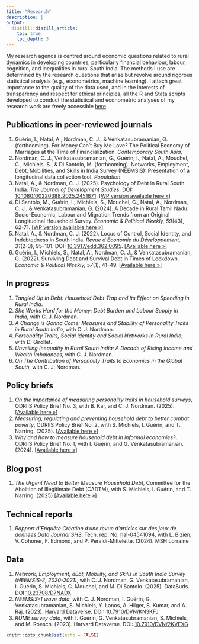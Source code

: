 ```yaml
---
title: "Research"
description: |
output:
  distill::distill_article:
    toc: true
    toc_depth: 3
---
```


My research agenda is centred around economic questions related to rural dynamics in developing countries, particularly financial behaviour, labour, cognition, and inequalities in rural South India.
The methods I use are determined by the research questions that arise but revolve around rigorous statistical analysis (e.g., econometrics, machine learning).
I attach great importance to the quality of the data used, and in the interests of transparency and respect for ethical principles, all the R and Stata scripts developed to conduct the statistical and econometric analyses of my research work are freely accessible [here](https://github.com/arnaudnatal).

## Publications in peer-reviewed journals

1. Guérin, I., Natal, A., Nordman, C. J., & Venkatasubramanian, G. (forthcoming). For Money Can’t Buy Me Love? The Political Economy of Marriages at the Time of Financialization. *Contemporary South Asia*.
1. Nordman, C. J., Venkatasubramanian, G., Guérin, I., Natal, A., Mouchel, C., Michiels, S., & Di Santolo, M. (forthcoming). Networks, Employment, Debt, Mobilities, and Skills in India Survey (NEEMSIS): Presentation of a longitudinal data collection tool. *Population*.
1. Natal, A., & Nordman, C. J. (2025). Psychology of Debt in Rural South India. *The Journal of Development Studies*. DOI: [10.1080/00220388.2025.2451871](https://www.doi.org/10.1080/00220388.2025.2451871). [[WP version available here »](https://www.iza.org/en/publications/dp/17482/psychology-of-debt-in-rural-south-india)]
1. Di Santolo, M., Guérin, I., Michiels, S., Mouchel, C., Natal, A., Nordman, C. J., & Venkatasubramanian, G. (2024). A Decade in Rural Tamil Nadu: Socio-Economic, Labour and Migration Trends from an Original Longitudinal Household Survey. *Economic & Political Weekly, 59*(43), 62-71. [[WP version available here »](https://dial.ird.fr/wp-content/uploads/2024/03/2024-02-NEEMSIS_data_context.pdf)]
1. Natal, A., & Nordman, C. J. (2022). Locus of Control, Social Identity, and Indebtedness in South India. *Revue d’Économie du Développement, 31*(2-3), 95–101. DOI: [10.3917/edd.362.0095](https://www.doi.org/10.3917/edd.362.0095). [[Available here »](https://neemsis.hypotheses.org/files/2024/10/2022-RED-Debt_LOC.pdf)]
1. Guérin, I., Michiels, S., Natal, A., Nordman, C. J., & Venkatasubramanian, G. (2022). Surviving Debt and Survival Debt in Times of Lockdown. *Economic & Political Weekly, 57*(1), 41–49. [[Available here »](https://www.researchgate.net/publication/357617209_Surviving_Debt_and_Survival_Debt_in_Times_of_Lockdown)]




## In progress

1. *Tangled Up in Debt: Household Debt Trap and Its Effect on Spending in Rural India*.
1. *She Works Hard for the Money: Debt Burden and Labour Supply in India*, with C. J. Nordman.
1. *A Change is Gonna Come: Measures and Stability of Personality Traits in Rural South India*, with C. J. Nordman.
1. *Personality Traits, Social Identity and Social Networks in Rural India*, with D. Girollet.
1. *Unveiling Inequality in Rural South India: A Decade of Rising Income and Wealth Imbalances*, with C. J. Nordman.
1. *On The Contribution of Personality Traits to Economics in the Global South*, with C. J. Nordman.



## Policy briefs

1. *On the importance of measuring personality traits in household surveys*, ODRIIS Policy Brief No. 3, with B. Kar, and C. J. Nordman. (2025). [[Available here »](https://hal.science/hal-05032232)]
1. *Measuring, regulating and preventing household debt to better combat poverty*, ODRIIS Policy Brief No. 2, with S. Michiels, I. Guérin, and T. Narring. (2025). [[Available here »](https://hal.science/hal-05023697)]
1. *Why and how to measure household debt in informal economies?*, ODRIIS Policy Brief No. 1, with I. Guérin, and G. Venkatasubramanian. (2024). [[Available here »](https://hal.science/hal-04622836)]



## Blog post

1. *The Urgent Need to Better Measure Household Debt*, Committee for the Abolition of Illegitimate Debt (CADTM), with S. Michiels, I. Guérin, and T. Narring. (2025) [[Available here »](https://www.cadtm.org/The-Urgent-Need-to-Better-Measure-Household-Debt)]



## Technical reports

1. *Rapport d’Enquête Création d’une revue d’articles sur des jeux de données Data Journal SHS*, Tech. rep. No. [hal-04541094](https://hal.science/hal-04541094), with L. Bizien, V. Cohoner, F. Edmond, and P. Peraldi-Mittelette. (2024). MSH Lorraine



## Data

1. *Network, Employment, dEbt, Mobility, and Skills in South India Survey (NEEMSIS-2, 2020-2021)*, with C. J. Nordman, G. Venkatasubramanian, I. Guérin, S. Michiels, C. Mouchel, and M. Di Santolo. (2025). DataSuds. DOI [10.23708/D7NADX](https://doi.org/10.23708/D7NADX) 
1. *NEEMSIS-1 wave data*, with C. J. Nordman, I. Guérin, G. Venkatasubramanian, S. Michiels, Y. Lanos, A. Hilger, S. Kumar, and A. Raj. (2023). Harvard Dataverse. DOI: [10.7910/DVN/KN3KFJ](https://doi.org/10.7910/DVN/KN3KFJ)
1. *RUME survey data*, with I. Guérin, G. Venkatasubramanian, S. Michiels, and M. Roesch. (2023). Harvard Dataverse. DOI: [10.7910/DVN/2KVFXG](https://doi.org/10.7910/DVN/2KVFXG)



```r
knitr::opts_chunk$set(echo = FALSE)

```


